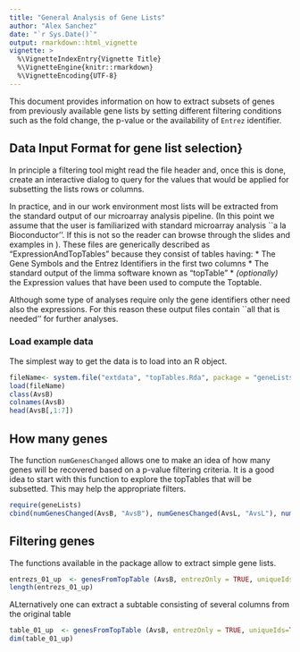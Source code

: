 ```yaml
---
title: "General Analysis of Gene Lists"
author: "Alex Sanchez"
date: "`r Sys.Date()`"
output: rmarkdown::html_vignette
vignette: >
  %\VignetteIndexEntry{Vignette Title}
  %\VignetteEngine{knitr::rmarkdown}
  %\VignetteEncoding{UTF-8}
---
```


This document provides information on how to extract subsets of genes from previously available gene lists by setting different filtering conditions such as the fold change, the p-value or the availability of `Entrez` identifier.

##  Data Input Format for gene list selection}

In principle a filtering tool might read the file header and, once this is done, create an interactive dialog to query for the values that would be applied for subsetting the lists rows or columns.

In practice, and in our work environment most lists will be extracted from the standard output of our microarray analysis pipeline. (In this point we assume that the user is familiarized with standard microarray analysis ``a la Bioconductor''. If this is not so the reader can browse through the slides and examples in \url{http://eib.stat.ub.edu/Omics+Data+Analysis}). These files are generically described as "ExpressionAndTopTables" because they consist of tables having:
* The Gene Symbols and the Entrez Identifiers in the first two columns
* The standard output of the limma software known as "topTable"
* _(optionally)_ the Expression values that have been used to compute the Toptable. 

Although some type of analyses require only the gene identifiers other need also the expressions. For this reason these output files contain ``all that is needed'' for further analyses.

### Load example data

The simplest way to get the data is to load into an R object.

```r
fileName<- system.file("extdata", "topTables.Rda", package = "geneLists")
load(fileName)
class(AvsB)
colnames(AvsB)
head(AvsB[,1:7])
```

## How many genes

The function `numGenesChanged` allows one to make an idea of how many genes will be recovered based on a p-value filtering criteria. It is a good idea to start with this function to explore the topTables that will be subsetted. This may help the appropriate filters.

```r
require(geneLists)
cbind(numGenesChanged(AvsB, "AvsB"), numGenesChanged(AvsL, "AvsL"), numGenesChanged(BvsL, "BvsL")) 
```


## Filtering genes

The functions available in the package allow to extract simple gene lists.

```r
entrezs_01_up  <- genesFromTopTable (AvsB, entrezOnly = TRUE, uniqueIds=TRUE, adjOrrawP = "adj", Pcutoff = 0.01, updown="up", id2Select = "ENTREZ", FCcutoff=1, cols2Select =0) 
length(entrezs_01_up)
```

ALternatively one can extract a subtable consisting of several columns from the original table
```r
table_01_up  <- genesFromTopTable (AvsB, entrezOnly = TRUE, uniqueIds=TRUE, adjOrrawP = "adj", Pcutoff = 0.01, updown="up", id2Select = NULL, FCcutoff=1, cols2Select =1:3) 
dim(table_01_up)
```



